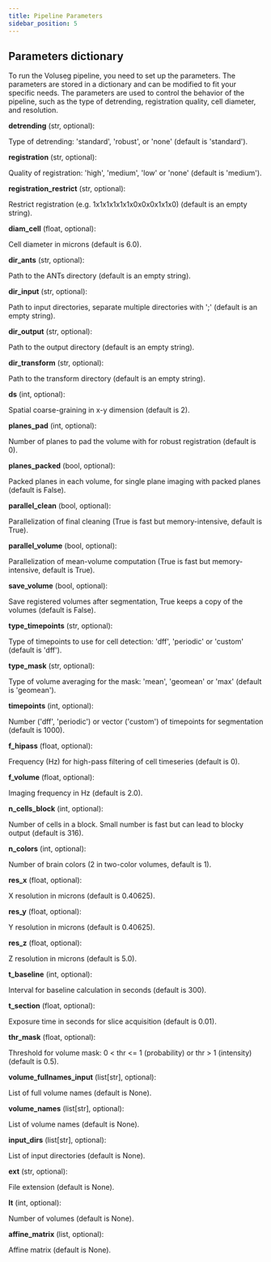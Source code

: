 ```yaml
---
title: Pipeline Parameters
sidebar_position: 5
---
```


## Parameters dictionary
To run the Voluseg pipeline, you need to set up the parameters. The parameters are stored in a dictionary and can be modified to fit your specific needs. The parameters are used to control the behavior of the pipeline, such as the type of detrending, registration quality, cell diameter, and resolution.

**detrending** (str, optional):
<div style={{ marginLeft: '1em', marginTop: '-1.5em' }}>
  Type of detrending: 'standard', 'robust', or 'none' (default is 'standard').
</div>

**registration** (str, optional):
<div style={{ marginLeft: '1em', marginTop: '-1.5em' }}>
    Quality of registration: 'high', 'medium', 'low' or 'none' (default is 'medium').
</div>

**registration_restrict** (str, optional):
<div style={{ marginLeft: '1em', marginTop: '-1.5em' }}>
    Restrict registration (e.g. 1x1x1x1x1x1x0x0x0x1x1x0) (default is an empty string).
</div>

**diam_cell** (float, optional):
<div style={{ marginLeft: '1em', marginTop: '-1.5em' }}>
    Cell diameter in microns (default is 6.0).
</div>

**dir_ants** (str, optional):
<div style={{ marginLeft: '1em', marginTop: '-1.5em' }}>
    Path to the ANTs directory (default is an empty string).
</div>

**dir_input** (str, optional):
<div style={{ marginLeft: '1em', marginTop: '-1.5em' }}>
    Path to input directories, separate multiple directories with ';' (default is an empty string).
</div>

**dir_output** (str, optional):
<div style={{ marginLeft: '1em', marginTop: '-1.5em' }}>
    Path to the output directory (default is an empty string).
</div>

**dir_transform** (str, optional):
<div style={{ marginLeft: '1em', marginTop: '-1.5em' }}>
    Path to the transform directory (default is an empty string).
</div>

**ds** (int, optional):
<div style={{ marginLeft: '1em', marginTop: '-1.5em' }}>
    Spatial coarse-graining in x-y dimension (default is 2).
</div>

**planes_pad** (int, optional):
<div style={{ marginLeft: '1em', marginTop: '-1.5em' }}>
    Number of planes to pad the volume with for robust registration (default is 0).
</div>

**planes_packed** (bool, optional):
<div style={{ marginLeft: '1em', marginTop: '-1.5em' }}>
    Packed planes in each volume, for single plane imaging with packed planes (default is False).
</div>

**parallel_clean** (bool, optional):
<div style={{ marginLeft: '1em', marginTop: '-1.5em' }}>
    Parallelization of final cleaning (True is fast but memory-intensive, default is True).
</div>

**parallel_volume** (bool, optional):
<div style={{ marginLeft: '1em', marginTop: '-1.5em' }}>
    Parallelization of mean-volume computation (True is fast but memory-intensive, default is True).
</div>

**save_volume** (bool, optional):
<div style={{ marginLeft: '1em', marginTop: '-1.5em' }}>
    Save registered volumes after segmentation, True keeps a copy of the volumes (default is False).
</div>

**type_timepoints** (str, optional):
<div style={{ marginLeft: '1em', marginTop: '-1.5em' }}>
    Type of timepoints to use for cell detection: 'dff', 'periodic' or 'custom' (default is 'dff').
</div>

**type_mask** (str, optional):
<div style={{ marginLeft: '1em', marginTop: '-1.5em' }}>
    Type of volume averaging for the mask: 'mean', 'geomean' or 'max' (default is 'geomean').
</div>

**timepoints** (int, optional):
<div style={{ marginLeft: '1em', marginTop: '-1.5em' }}>
    Number ('dff', 'periodic') or vector ('custom') of timepoints for segmentation (default is 1000).
</div>

**f_hipass** (float, optional):
<div style={{ marginLeft: '1em', marginTop: '-1.5em' }}>
    Frequency (Hz) for high-pass filtering of cell timeseries (default is 0).
</div>

**f_volume** (float, optional):
<div style={{ marginLeft: '1em', marginTop: '-1.5em' }}>
    Imaging frequency in Hz (default is 2.0).
</div>

**n_cells_block** (int, optional):
<div style={{ marginLeft: '1em', marginTop: '-1.5em' }}>
    Number of cells in a block. Small number is fast but can lead to blocky output (default is 316).
</div>

**n_colors** (int, optional):
<div style={{ marginLeft: '1em', marginTop: '-1.5em' }}>
    Number of brain colors (2 in two-color volumes, default is 1).
</div>

**res_x** (float, optional):
<div style={{ marginLeft: '1em', marginTop: '-1.5em' }}>
    X resolution in microns (default is 0.40625).
</div>

**res_y** (float, optional):
<div style={{ marginLeft: '1em', marginTop: '-1.5em' }}>
    Y resolution in microns (default is 0.40625).
</div>

**res_z** (float, optional):
<div style={{ marginLeft: '1em', marginTop: '-1.5em' }}>
    Z resolution in microns (default is 5.0).
</div>

**t_baseline** (int, optional):
<div style={{ marginLeft: '1em', marginTop: '-1.5em' }}>
    Interval for baseline calculation in seconds (default is 300).
</div>

**t_section** (float, optional):
<div style={{ marginLeft: '1em', marginTop: '-1.5em' }}>
    Exposure time in seconds for slice acquisition (default is 0.01).
</div>

**thr_mask** (float, optional):
<div style={{ marginLeft: '1em', marginTop: '-1.5em' }}>
    Threshold for volume mask: 0 &lt; thr &lt;= 1 (probability) or thr &gt; 1 (intensity) (default is 0.5).
</div>

**volume_fullnames_input** (list[str], optional):
<div style={{ marginLeft: '1em', marginTop: '-1.5em' }}>
    List of full volume names (default is None).
</div>

**volume_names** (list[str], optional):
<div style={{ marginLeft: '1em', marginTop: '-1.5em' }}>
    List of volume names (default is None).
</div>

**input_dirs** (list[str], optional):
<div style={{ marginLeft: '1em', marginTop: '-1.5em' }}>
    List of input directories (default is None).
</div>

**ext** (str, optional):
<div style={{ marginLeft: '1em', marginTop: '-1.5em' }}>
    File extension (default is None).
</div>

**lt** (int, optional):
<div style={{ marginLeft: '1em', marginTop: '-1.5em' }}>
    Number of volumes (default is None).
</div>

**affine_matrix** (list, optional):
<div style={{ marginLeft: '1em', marginTop: '-1.5em' }}>
    Affine matrix (default is None).
</div>